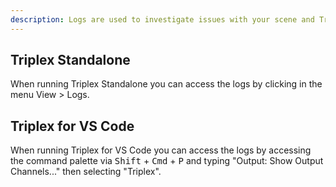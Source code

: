 ```yaml
---
description: Logs are used to investigate issues with your scene and Triplex.
---
```


## Triplex Standalone

When running Triplex Standalone you can access the logs by clicking in the menu View > Logs.

## Triplex for VS Code

When running Triplex for VS Code you can access the logs by accessing the command palette via <Kbd>Shift</Kbd> + <Kbd>Cmd</Kbd> + <Kbd>P</Kbd> and typing "Output: Show Output Channels..." then selecting "Triplex".
